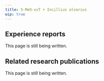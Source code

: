 ---
title: 5-MeO-xxT + Incillius alvarius
wip: true
---

## Experience reports

This page is still being written.

## Related research publications

This page is still being written.


